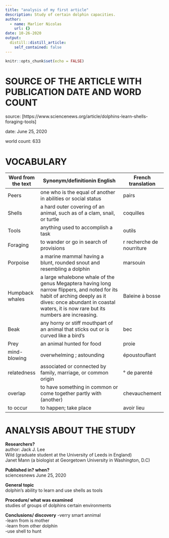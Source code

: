 ```yaml
---
title: "analysis of my first article"
description: Study of certain dolphin capacities.
author:
  - name: Marlier Nicolas 
    url: {}
date: 10-26-2020
output:
  distill::distill_article:
    self_contained: false
---
```


```r
knitr::opts_chunk$set(echo = FALSE)
```
# SOURCE OF THE ARTICLE WITH PUBLICATION DATE AND WORD COUNT

source: [https://www.sciencenews.org/article/dolphins-learn-shells-foraging-tools]

date: June 25, 2020

world count: 633

# VOCABULARY


| Word from the text | Synonym/definitionin English                                                                                                                                                                                         | French translation        |
| ------------------ | -------------------------------------------------------------------------------------------------------------------------------------------------------------------------------------------------------------------- | ------------------------- |
| Peers              | one who is the equal of another  in abilities or social status                                                                                                                                                       | pairs                     |
| Shells             | a hard outer covering of an animal,  such as of a clam, snail, or turtle                                                                                                                                             | coquilles                 |
| Tools              |  anything used to accomplish a task                                                                                                                                                                                  | outils                    |
| Foraging           | to wander or go in search of provisions                                                                                                                                                                              | r recherche de nourriture |
| Porpoise           | a marine mammal having a blunt,  rounded snout and resembling a dolphin                                                                                                                                              | marsouin                  |
| Humpback whales    | a large whalebone whale of the genus  Megaptera having long narrow flippers, and noted for its habit of arching  deeply as it dives: once abundant in coastal waters, it is now rare but its numbers are increasing. | Baleine à bosse           |
| Beak               | any horny or stiff mouthpart of an animal that sticks out or is curved like a bird's                                                                                                                                 | bec                       |
| Prey               | an animal hunted for food                                                                                                                                                                                            | proie                     |
| mind-blowing       | overwhelming ; astounding                                                                                                                                                                                            | époustouflant             |
| relatedness        | associated or connected by family,  marriage, or common origin                                                                                                                                                       | ° de parenté              |
| overlap            | to have something in common or come together partly with (another)                                                                                                                                                   | chevauchement             |
| to occur           |  to happen; take place                                                                                                                                                                                               | avoir lieu                |
# ANALYSIS ABOUT THE STUDY

**Researchers?**  
author: Jack J. Lee                                                                 
Wild (graduate student at the University of Leeds in England)                       
Janet Mann (a biologist at Georgetown University in Washington, D.C)
                                 

**Published in? when?**    
sciencesnews  June 25, 2020



**General topic**     
dolphin's ability to learn and use shells as tools



**Procedure/ what was examined**     
studies of groups of dolphins certain                                                environments


**Conclusions/ discovery**
-verry smart annimal                                                                
-learn from is mother                                                               
-learn from other dolphin                                                           
-use shell to hunt





